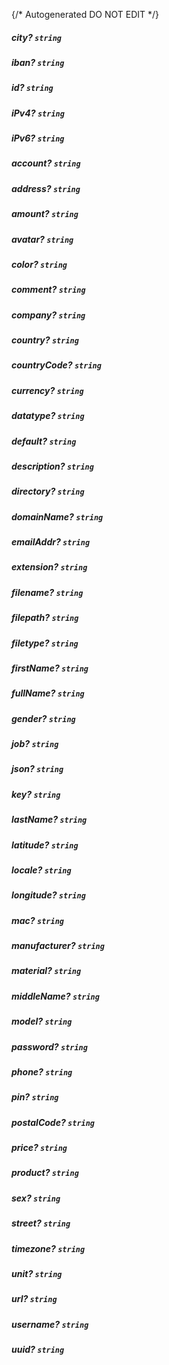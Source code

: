 {/* Autogenerated DO NOT EDIT  */}
##### **city?** `string`

##### **iban?** `string`

##### **id?** `string`

##### **iPv4?** `string`

##### **iPv6?** `string`

##### **account?** `string`

##### **address?** `string`

##### **amount?** `string`

##### **avatar?** `string`

##### **color?** `string`

##### **comment?** `string`

##### **company?** `string`

##### **country?** `string`

##### **countryCode?** `string`

##### **currency?** `string`

##### **datatype?** `string`

##### **default?** `string`

##### **description?** `string`

##### **directory?** `string`

##### **domainName?** `string`

##### **emailAddr?** `string`

##### **extension?** `string`

##### **filename?** `string`

##### **filepath?** `string`

##### **filetype?** `string`

##### **firstName?** `string`

##### **fullName?** `string`

##### **gender?** `string`

##### **job?** `string`

##### **json?** `string`

##### **key?** `string`

##### **lastName?** `string`

##### **latitude?** `string`

##### **locale?** `string`

##### **longitude?** `string`

##### **mac?** `string`

##### **manufacturer?** `string`

##### **material?** `string`

##### **middleName?** `string`

##### **model?** `string`

##### **password?** `string`

##### **phone?** `string`

##### **pin?** `string`

##### **postalCode?** `string`

##### **price?** `string`

##### **product?** `string`

##### **sex?** `string`

##### **street?** `string`

##### **timezone?** `string`

##### **unit?** `string`

##### **url?** `string`

##### **username?** `string`

##### **uuid?** `string`

